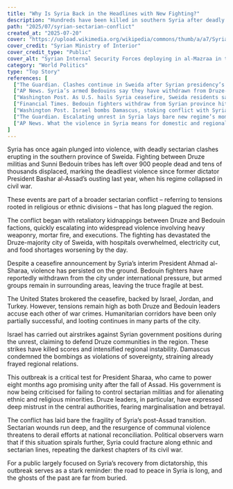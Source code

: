 ```yaml
---
title: "Why Is Syria Back in the Headlines with New Fighting?"
description: "Hundreds have been killed in southern Syria after deadly clashes broke out between rival communities, threatening the country’s fragile peace."
path: "2025/07/syrian-sectarian-conflict"
created_at: "2025-07-20"
cover: "https://upload.wikimedia.org/wikipedia/commons/thumb/a/a7/Syrian_Internal_Security_heading_to_al-Mazraa_19July2025.jpg/960px-Syrian_Internal_Security_heading_to_al-Mazraa_19July2025.jpg?20250719152529"
cover_credit: "Syrian Ministry of Interior"
cover_credit_type: "Public"
cover_alt: "Syrian Internal Security Forces deploying in al-Mazraa in the western countryside of Suwayda, Syria"
category: "World Politics"
type: "Top Story"
references: [
  ["The Guardian. Clashes continue in Sweida after Syrian presidency’s ceasefire declaration. 19 Jul 2025.", "https://www.theguardian.com/world/2025/jul/19/syrian-government-declares-comprehensive-ceasefire-in-sweida"],
  ["AP News. Syria’s armed Bedouins say they have withdrawn from Druze‑majority city after fighting. 20 Jul 2025.", "https://apnews.com/article/4da2410d00a298a7fde9f508ea9ece17"],
  ["Washington Post. As U.S. hails Syria ceasefire, Sweida residents say fighting rages on. 19 Jul 2025.", "https://www.washingtonpost.com/world/2025/07/19/syria-sweida-druze-bedouin-tribes-israel"],
  ["Financial Times. Bedouin fighters withdraw from Syrian province hit by violence. 19 Jul 2025.", "https://www.ft.com/content/d9fe8aad-8ecd-439f-b04e-ecde1b4f167a"],
  ["Washington Post. Israel bombs Damascus, stoking conflict with Syria’s new government. 16 Jul 2025.", "https://www.washingtonpost.com/world/2025/07/16/syria-israel-strike-defense-ministry-druze"],
  ["The Guardian. Escalating unrest in Syria lays bare new regime’s momentous challenges. 19 Jul 2025.", "https://www.theguardian.com/world/2025/jul/19/escalating-unrest-in-syria-lays-bare-new-regimes-momentous-challenges"],
  ["AP News. What the violence in Syria means for domestic and regional politics. 19 Jul 2025.", "https://apnews.com/article/aa6a4ee7058074a5dcc6c53a8a8c20ad"]
]
---
```


Syria has once again plunged into violence, with deadly sectarian clashes erupting in the southern province of Sweida. Fighting between Druze militias and Sunni Bedouin tribes has left over 900 people dead and tens of thousands displaced, marking the deadliest violence since former dictator President Bashar al-Assad’s ousting last year, when his regime collapsed in civil war.<Pointer number="1" />

These events are part of a broader sectarian conflict – referring to tensions rooted in religious or ethnic divisions – that has long plagued the region.

The conflict began with retaliatory kidnappings between Druze and Bedouin factions, quickly escalating into widespread violence involving heavy weaponry, mortar fire, and executions.<Pointer number="1" /> The fighting has devastated the Druze-majority city of Sweida, with hospitals overwhelmed, electricity cut, and food shortages worsening by the day.<Pointer number="2" />

Despite a ceasefire announcement by Syria’s interim President Ahmad al-Sharaa, violence has persisted on the ground.<Pointer number="3" /> Bedouin fighters have reportedly withdrawn from the city under international pressure, but armed groups remain in surrounding areas, leaving the truce fragile at best.<Pointer number="4" />

The United States brokered the ceasefire, backed by Israel, Jordan, and Turkey.<Pointer number="1" /> However, tensions remain high as both Druze and Bedouin leaders accuse each other of war crimes. Humanitarian corridors have been only partially successful, and looting continues in many parts of the city.<Pointer number="2" />

Israel has carried out airstrikes against Syrian government positions during the unrest, claiming to defend Druze communities in the region.<Pointer number="5" /> These strikes have killed scores and intensified regional instability. Damascus condemned the bombings as violations of sovereignty, straining already frayed regional relations.<Pointer number="5" />

This outbreak is a critical test for President Sharaa, who came to power eight months ago promising unity after the fall of Assad. His government is now being criticised for failing to control sectarian militias and for alienating ethnic and religious minorities.<Pointer number="6" /> Druze leaders, in particular, have expressed deep mistrust in the central authorities, fearing marginalisation and betrayal.<Pointer number="7" />

The conflict has laid bare the fragility of Syria’s post-Assad transition. Sectarian wounds run deep, and the resurgence of communal violence threatens to derail efforts at national reconciliation. Political observers warn that if this situation spirals further, Syria could fracture along ethnic and sectarian lines, repeating the darkest chapters of its civil war.<Pointer number="6" />

For a public largely focused on Syria’s recovery from dictatorship, this outbreak serves as a stark reminder: the road to peace in Syria is long, and the ghosts of the past are far from buried.
